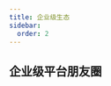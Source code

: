 ```yaml
---
title: 企业级生态
sidebar:
  order: 2
---
```



## 企业级平台朋友圈

<CardGrid>
  <LinkCard
    title="Mybatis-Mate"
    description="MyBatis-Plus 企业级模块，支持分库分表、数据审计、字段加密、数据绑定、数据权限、表结构自动生成 SQL 维护等高级特性。"
    href="/resources/mybatis-mate"
  />
  <LinkCard
    title="PIG"
    description="一个可支持企业各业务系统或产品快速开发实现的微服务应用数字化融合平台，为企业服务化中台整合、数字化转型提供强力支撑。"
    href="/resources/pig"
  />
  <LinkCard
    title="Guns"
    description="Guns是一个现代化的Java应用开发框架，支持插件化架构，可以自由组合细粒度模块依赖，实现不同功能的组合和剔除。"
    href="/resources/guns"
  />
  <LinkCard
    title="Snowy"
    description="Snowy是国内首个国密前后分离快速开发平台，集成国密加解密插件，实现国产化机型、中间件、数据库适配，是您的不二之选。"
    href="/resources/snowy"
  />
</CardGrid>